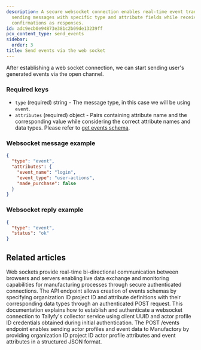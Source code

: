 ```yaml
---
description: A secure websocket connection enables real-time event transmission by
  sending messages with specific type and attribute fields while receiving status
  confirmations as responses.
id: adc9ecb0e94873e381c2b09de13239ff
pcx_content_type: send_events
sidebar:
  order: 3
title: Send events via the web socket
---
```


After establishing a web socket connection, we can start sending user's generated events via the open channel.

### Required keys

- `type` (required) string - The message type, in this case we will be using `event`.
- `attributes` (required) object - Pairs containing attribute name and the corresponding value while considering the correct attribute names and data types. Please refer to [get events schema](/products/manufactory/events/get_schema/).

### Websocket message example
```json
{
  "type": "event",
  "attributes": {
    "event_name": "login",
    "event_type": "user-actions",
    "made_purchase": false
  }
}
```

### Websocket reply example

```json
{
  "type": "event",
  "status": "ok"
}
```


## Related articles
<CardGrid>
<LinkTitleCard header="<b>Collector > Collecting events via websocket</b>" href="/products/manufactory/collector/websocket/" > Web sockets provide real-time bi-directional communication between browsers and servers enabling live data exchange and monitoring capabilities for manufacturing processes through secure authenticated connections. </LinkTitleCard>
<LinkTitleCard header="<b>Events > Create events schema</b>" href="/products/manufactory/events/create_schema/" > The API endpoint allows creation of events schemas by specifying organization ID project ID and attribute definitions with their corresponding data types through an authenticated POST request. </LinkTitleCard>
<LinkTitleCard header="<b>Websocket > Connect to our web socket server</b>" href="/products/manufactory/collector/websocket/connect_to_ws/" > This documentation explains how to establish and authenticate a websocket connection to Tallyfy's collector service using client UUID and actor profile ID credentials obtained during initial authentication. </LinkTitleCard>
<LinkTitleCard header="<b>Rest Api > Send events via the REST API</b>" href="/products/manufactory/collector/rest_api/send_events/" > The POST /events endpoint enables sending actor profiles and event data to Manufactory by providing organization ID project ID actor profile attributes and event attributes in a structured JSON format. </LinkTitleCard>
</CardGrid>
